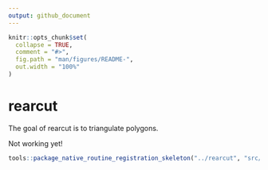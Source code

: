 ```yaml
---
output: github_document
---
```


<!-- README.md is generated from README.Rmd. Please edit that file -->

```r
knitr::opts_chunk$set(
  collapse = TRUE,
  comment = "#>",
  fig.path = "man/figures/README-",
  out.width = "100%"
)
```
# rearcut

The goal of rearcut is to triangulate polygons. 

Not working yet!


```r
tools::package_native_routine_registration_skeleton("../rearcut", "src/init.c",character_only = FALSE)
```
